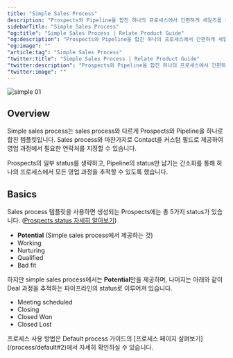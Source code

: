 ```yaml
---
title: "Simple Sales Process"
description: "Prospects와 Pipeline을 합친 하나의 프로세스에서 간편하게 세일즈를 관리할 수 있습니다."
sidebarTitle: "Simple Sales Process"
"og:title": "Simple Sales Process | Relate Product Guide"
"og:description": "Prospects와 Pipeline을 합친 하나의 프로세스에서 간편하게 세일즈를 관리할 수 있습니다."
"og:image": ""
"article:tag": "Simple Sales Process"
"twitter:title": "Simple Sales Process | Relate Product Guide"
"twitter:description": "Prospects와 Pipeline을 합친 하나의 프로세스에서 간편하게 세일즈를 관리할 수 있습니다."
"twitter:image": ""
---
```

![simple 01](/images/features/simple-simple.png)
## Overview
Simple sales process는 sales process와 다르게 Prospects와 Pipeline을 하나로 합친 템플릿입니다.
Sales process와 마찬가지로 Contact을 커스텀 필드로 제공하여 영업 과정에서 필요한 연락처를 지정할 수 있습니다.

Prospects의 일부 status를 생략하고, Pipeline의 status만 남기는 간소화를 통해 하나의 프로세스에서 모든 영업 과정을 추적할 수 있도록 했습니다.

## Basics
Sales process 템플릿을 사용하면 생성되는 Prospects에는 총 5가지 status가 있습니다. ([Prospects status 자세히 알아보기](/process/sales#prospect-status))

- **Potential** (Simple sales process에서 제공하는 것)
- Working
- Nurturing
- Qualified
- Bad fit

하지만 simple sales process에서는 **Potential**만을 제공하며, 나머지는 아래와 같이 Deal 과정을 추적하는 파이프라인의 status로 이루어져 있습니다.
- Meeting scheduled
- Closing
- Closed Won
- Closed Lost

<Info>
    프로세스 사용 방법은 Default process 가이드의 [프로세스 페이지 살펴보기](/process/default#2)에서 자세히 확인하실 수 있습니다.
</Info>